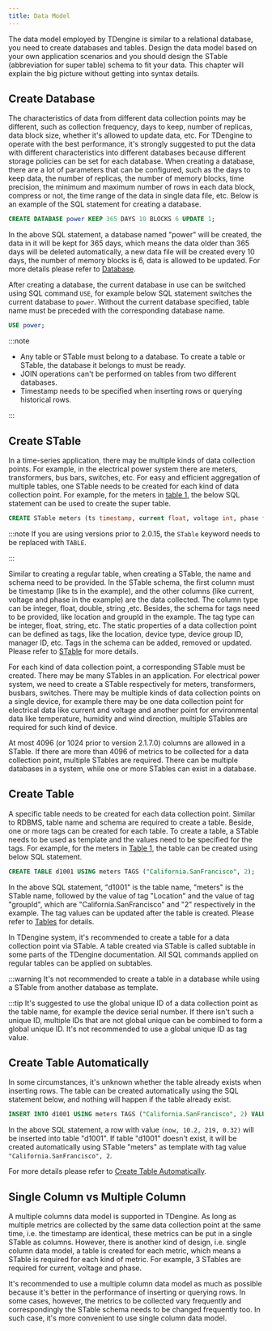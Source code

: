 ```yaml
---
title: Data Model
---
```


The data model employed by TDengine is similar to a relational database, you need to create databases and tables. Design the data model based on your own application scenarios and you should design the STable (abbreviation for super table) schema to fit your data. This chapter will explain the big picture without getting into syntax details.

## Create Database

The characteristics of data from different data collection points may be different, such as collection frequency, days to keep, number of replicas, data block size, whether it's allowed to update data, etc. For TDengine to operate with the best performance, it's strongly suggested to put the data with different characteristics into different databases because different storage policies can be set for each database. When creating a database, there are a lot of parameters that can be configured, such as the days to keep data, the number of replicas, the number of memory blocks, time precision, the minimum and maximum number of rows in each data block, compress or not, the time range of the data in single data file, etc. Below is an example of the SQL statement for creating a database.

```sql
CREATE DATABASE power KEEP 365 DAYS 10 BLOCKS 6 UPDATE 1;
```

In the above SQL statement, a database named "power" will be created, the data in it will be kept for 365 days, which means the data older than 365 days will be deleted automatically, a new data file will be created every 10 days, the number of memory blocks is 6, data is allowed to be updated. For more details please refer to [Database](/taos-sql/database).

After creating a database, the current database in use can be switched using SQL command `USE`, for example below SQL statement switches the current database to `power`. Without the current database specified, table name must be preceded with the corresponding database name.

```sql
USE power;
```

:::note

- Any table or STable must belong to a database. To create a table or STable, the database it belongs to must be ready.
- JOIN operations can't be performed on tables from two different databases.
- Timestamp needs to be specified when inserting rows or querying historical rows.

:::

## Create STable

In a time-series application, there may be multiple kinds of data collection points. For example, in the electrical power system there are meters, transformers, bus bars, switches, etc. For easy and efficient aggregation of multiple tables, one STable needs to be created for each kind of data collection point. For example, for the meters in [table 1](/tdinternal/arch#model_table1), the below SQL statement can be used to create the super table.

```sql
CREATE STable meters (ts timestamp, current float, voltage int, phase float) TAGS (location binary(64), groupId int);
```

:::note
If you are using versions prior to 2.0.15, the `STable` keyword needs to be replaced with `TABLE`.

:::

Similar to creating a regular table, when creating a STable, the name and schema need to be provided. In the STable schema, the first column must be timestamp (like ts in the example), and the other columns (like current, voltage and phase in the example) are the data collected. The column type can be integer, float, double, string ,etc. Besides, the schema for tags need to be provided, like location and groupId in the example. The tag type can be integer, float, string, etc. The static properties of a data collection point can be defined as tags, like the location, device type, device group ID, manager ID, etc. Tags in the schema can be added, removed or updated. Please refer to [STable](/taos-sql/stable) for more details.

For each kind of data collection point, a corresponding STable must be created. There may be many STables in an application. For electrical power system, we need to create a STable respectively for meters, transformers, busbars, switches. There may be multiple kinds of data collection points on a single device, for example there may be one data collection point for electrical data like current and voltage and another point for environmental data like temperature, humidity and wind direction, multiple STables are required for such kind of device.

At most 4096 (or 1024 prior to version 2.1.7.0) columns are allowed in a STable. If there are more than 4096 of metrics to be collected for a data collection point, multiple STables are required. There can be multiple databases in a system, while one or more STables can exist in a database.

## Create Table

A specific table needs to be created for each data collection point. Similar to RDBMS, table name and schema are required to create a table. Beside, one or more tags can be created for each table. To create a table, a STable needs to be used as template and the values need to be specified for the tags. For example, for the meters in [Table 1](/tdinternal/arch#model_table1), the table can be created using below SQL statement.

```sql
CREATE TABLE d1001 USING meters TAGS ("California.SanFrancisco", 2);
```

In the above SQL statement, "d1001" is the table name, "meters" is the STable name, followed by the value of tag "Location" and the value of tag "groupId", which are "California.SanFrancisco" and "2" respectively in the example. The tag values can be updated after the table is created. Please refer to [Tables](/taos-sql/table) for details.

In TDengine system, it's recommended to create a table for a data collection point via STable. A table created via STable is called subtable in some parts of the TDengine documentation. All SQL commands applied on regular tables can be applied on subtables.

:::warning
It's not recommended to create a table in a database while using a STable from another database as template.

:::tip
It's suggested to use the global unique ID of a data collection point as the table name, for example the device serial number. If there isn't such a unique ID, multiple IDs that are not global unique can be combined to form a global unique ID. It's not recommended to use a global unique ID as tag value.

## Create Table Automatically

In some circumstances, it's unknown whether the table already exists when inserting rows. The table can be created automatically using the SQL statement below, and nothing will happen if the table already exist.

```sql
INSERT INTO d1001 USING meters TAGS ("California.SanFrancisco", 2) VALUES (now, 10.2, 219, 0.32);
```

In the above SQL statement, a row with value `(now, 10.2, 219, 0.32)` will be inserted into table "d1001". If table "d1001" doesn't exist, it will be created automatically using STable "meters" as template with tag value `"California.SanFrancisco", 2`.

For more details please refer to [Create Table Automatically](/taos-sql/insert#automatically-create-table-when-inserting).

## Single Column vs Multiple Column

A multiple columns data model is supported in TDengine. As long as multiple metrics are collected by the same data collection point at the same time, i.e. the timestamp are identical, these metrics can be put in a single STable as columns. However, there is another kind of design, i.e. single column data model, a table is created for each metric, which means a STable is required for each kind of metric. For example, 3 STables are required for current, voltage and phase.

It's recommended to use a multiple column data model as much as possible because it's better in the performance of inserting or querying rows. In some cases, however, the metrics to be collected vary frequently and correspondingly the STable schema needs to be changed frequently too. In such case, it's more convenient to use single column data model.
